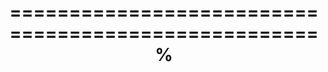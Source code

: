 %==================================================== %
\documentclass[residuals.tex]{subfiles}

\##{Residual Plots for GLMs}	
	
	
	
%http://stats.stackexchange.com/questions/29271/interpreting-residual-diagnostic-plots-for-glm-models
